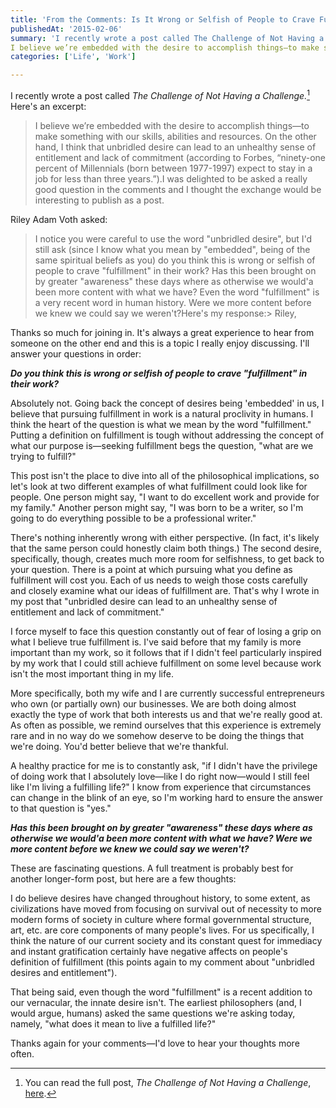 ```yaml
---
title: 'From the Comments: Is It Wrong or Selfish of People to Crave Fulfillment?'
publishedAt: '2015-02-06'
summary: 'I recently wrote a post called The Challenge of Not Having a Challenge.[^1] Here's an excerpt:
I believe we’re embedded with the desire to accomplish things—to make something with our skills, abilitie...'
categories: ['Life', 'Work']

---
```


I recently wrote a post called *The Challenge of Not Having a Challenge.*[^1] Here's an excerpt:

> I believe we’re embedded with the desire to accomplish things—to make something with our skills, abilities and resources. On the other hand, I think that unbridled desire can lead to an unhealthy sense of entitlement and lack of commitment (according to Forbes, “ninety-one percent of Millennials (born between 1977-1997) expect to stay in a job for less than three years.”).I was delighted to be asked a really good question in the comments and I thought the exchange would be interesting to publish as a post.

Riley Adam Voth asked:

> I notice you were careful to use the word "unbridled desire", but I'd still ask (since I know what you mean by "embedded", being of the same spiritual beliefs as you) do you think this is wrong or selfish of people to crave "fulfillment" in their work? Has this been brought on by greater "awareness" these days where as otherwise we would'a been more content with what we have? Even the word "fulfillment" is a very recent word in human history. Were we more content before we knew we could say we weren't?Here's my response:> Riley,

Thanks so much for joining in. It's always a great experience to hear from someone on the other end and this is a topic I really enjoy discussing. I'll answer your questions in order:

***Do you think this is wrong or selfish of people to crave "fulfillment" in their work?***

Absolutely not. Going back the concept of desires being 'embedded' in us, I believe that pursuing fulfillment in work is a natural proclivity in humans. I think the heart of the question is what we mean by the word "fulfillment." Putting a definition on fulfillment is tough without addressing the concept of what our purpose is—seeking fulfillment begs the question, "what are we trying to fulfill?"

This post isn't the place to dive into all of the philosophical implications, so let's look at two different examples of what fulfillment could look like for people. One person might say, "I want to do excellent work and provide for my family." Another person might say, "I was born to be a writer, so I'm going to do everything possible to be a professional writer."

There's nothing inherently wrong with either perspective. (In fact, it's likely that the same person could honestly claim both things.) The second desire, specifically, though, creates much more room for selfishness, to get back to your question. There is a point at which pursuing what you define as fulfillment will cost you. Each of us needs to weigh those costs carefully and closely examine what our ideas of fulfillment are. That's why I wrote in my post that "unbridled desire can lead to an unhealthy sense of entitlement and lack of commitment."

I force myself to face this question constantly out of fear of losing a grip on what I believe true fulfillment is. I've said before that my family is more important than my work, so it follows that if I didn't feel particularly inspired by my work that I could still achieve fulfillment on some level because work isn't the most important thing in my life.

More specifically, both my wife and I are currently successful entrepreneurs who own (or partially own) our businesses. We are both doing almost exactly the type of work that both interests us and that we're really good at. As often as possible, we remind ourselves that this experience is extremely rare and in no way do we somehow deserve to be doing the things that we're doing. You'd better believe that we're thankful.

A healthy practice for me is to constantly ask, "if I didn't have the privilege of doing work that I absolutely love—like I do right now—would I still feel like I'm living a fulfilling life?" I know from experience that circumstances can change in the blink of an eye, so I'm working hard to ensure the answer to that question is "yes."

***Has this been brought on by greater "awareness" these days where as otherwise we would'a been more content with what we have? Were we more content before we knew we could say we weren't?***

These are fascinating questions. A full treatment is probably best for another longer-form post, but here are a few thoughts:

I do believe desires have changed throughout history, to some extent, as civilizations have moved from focusing on survival out of necessity to more modern forms of society in culture where formal governmental structure, art, etc. are core components of many people's lives. For us specifically, I think the nature of our current society and its constant quest for immediacy and instant gratification certainly have negative affects on people's definition of fulfillment (this points again to my comment about "unbridled desires and entitlement").

That being said, even though the word "fulfillment" is a recent addition to our vernacular, the innate desire isn't. The earliest philosophers (and, I would argue, humans) asked the same questions we're asking today, namely, "what does it mean to live a fulfilled life?"

Thanks again for your comments—I'd love to hear your thoughts more often.

[^1]: You can read the full post, *The Challenge of Not Having a Challenge*, [here](https://ericdodds.com/the-challenge-of-not-having-a-challenge/).
